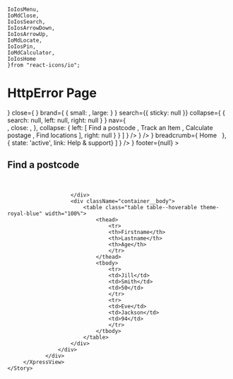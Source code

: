     IoIosMenu,
    IoMdClose, 
    IoIosSearch,
    IoIosArrowDown,
    IoIosArrowUp,
    IoMdLocate,
    IoIosPin,
    IoMdCalculator,
    IoIosHome
    }from "react-icons/io";


<Meta title="pages/XpressPostcodesList" component={XpressView} />

# HttpError Page

<ArgsTable of={HttpError} />

<Canvas>
    <Story name='Basic'>
        <XpressView 
            header={
                <Navbar
                    open={<IconContext.Provider value={{ className: "icon icon--lg" }}>
                            <IoIosMenu />
                        </IconContext.Provider>}
                    close={<IconContext.Provider value={{ className: "icon" }}>
                            <IoMdClose />
                        </IconContext.Provider>}
                    brand={
                        {
                            small: <Logo src='/images/xpress-logo.png' size='sm'/>,
                            large: <Logo src='/images/xpress-logo.png' size='sm'/>
                        }
                    }
                    search={{
                        sticky: null
                    }}
                    collapse={ 
                        {
                            search: null,
                            left: null,
                            right: null
                        }
                    }
                    nav={
                       <Nav
                            type='single'
                            navs={
                                [
                                    {
                                        type: 'collapse',
                                        faciliter: {
                                            text: 'Tools',
                                            open: <IconContext.Provider value={{ className: "icon icon--sm" }}>
                                                    <IoIosArrowDown />
                                                </IconContext.Provider>,
                                            close: <IconContext.Provider value={{ className: "icon icon--sm" }}>
                                                    <IoIosArrowUp />
                                                </IconContext.Provider>,
                                        },
                                        collapse: {
                                            left: [
                                                <Link theme="red" variant="nav-red">
                                                    <span><IoIosPin /></span>
                                                    Find a postcode
                                                </Link>,
                                                <Link theme="red" variant="nav-red">
                                                    <span><IoMdLocate /></span>
                                                    Track an Item
                                                </Link>,
                                                <Link theme="red" variant="nav-red">
                                                    <span><IoMdCalculator /></span>
                                                    Calculate postage
                                                </Link>,
                                                <Link theme="red" variant="nav-red">
                                                    <span><IoIosHome /></span>
                                                    Find locations
                                                </Link>
                                            ],
                                            right: null
                                        }
                                    }
                                ]
                            }
                        />
                    }
                />
            }
            breadcrumb={
                <Breadcrumb
                    theme="red"
                    lists={
                        [
                            { state: 'none', link: <Link theme="red" cls="white">Home &nbsp;</Link> },
                            { state: 'active', link: <Link theme="red" cls="white">Help &#38; support</Link>}
                        ]
                    }
                />
            }
            footer={null}
         >
            <div>
                    <h1 className="theme-red typography typography--header">Find a postcode</h1>
                    <br/>
                    <div className="container container--rnd" style={{width: "100%"}}>
                        <div className="container__header">
                            
                        </div>
                        <div className="container__body">
                            <table class="table table--hoverable theme-royal-blue" width="100%">
                                <thead>
                                    <tr>
                                    <th>Firstname</th>
                                    <th>Lastname</th>
                                    <th>Age</th>
                                    </tr>
                                </thead>
                                <tbody>
                                    <tr>
                                    <td>Jill</td>
                                    <td>Smith</td>
                                    <td>50</td>
                                    </tr>
                                    <tr>
                                    <td>Eve</td>
                                    <td>Jackson</td>
                                    <td>94</td>
                                    </tr>
                                </tbody>
                            </table>
                        </div>
                    </div>
                </div>
         </XpressView>
    </Story>
</Canvas>